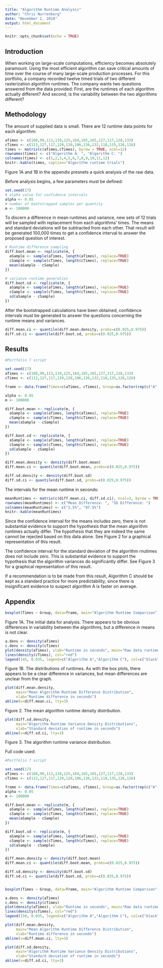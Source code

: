 ```yaml
---
title: "Algorithm Runtime Analysis"
author: "Chris Nurrenberg"
date: "November 2, 2018"
output: html_document
---
```


```r
knitr::opts_chunk$set(echo = TRUE)
```

## Introduction

When working on large-scale computations, efficiency becomes absolutely paramount. Using the most efficient algorithm can save critical amounts of time over the course of many large-scale production processes. For this portfolio, a company recorded twelve timed trials of two different rasterization algorithm runtimes. The company wants two questions answered from the data provided: First, are the runtimes of each algorithm actually different? And second, is the variability between the two algorithms different?

## Methodology

The amount of supplied data is small. There are 12 runtime data points for each algorithm:

```r
aTimes <- c(168,99,113,119,125,164,165,165,127,117,128,133)
cTimes <- c(113,127,117,120,120,106,136,132,118,135,126,126)
times <- matrix(c(aTimes,cTimes), byrow = TRUE, ncol=12)
rownames(times) <- c("Algorithm A: ", "Algorithm C: ")
colnames(times) <- c(1,2,3,4,5,6,7,8,9,10,11,12)
knitr::kable(times, caption="Algorithm runtime trials")
```

Figure 1A and 1B in the appendix presnets a quick analysis of the raw data.

Before analysis begins, a few parameters must be defined:

```r
set.seed(17)
# alpha value for confidence intervals
alpha <- 0.05
# number of bootstrapped samples per quantity
m <- 100000
```

To discern a difference in mean runtimes and variance, new sets of 12 trials will be sampled with replacement from each algorithms' times. The means and standard deviations will be subtracted from each other. That result will be generated 100,000 times to get a confidence interval to answer the proposed question of interest.

```r
# Runtime difference sampling
diff.boot.mean <- replicate(m, {
  aSample <- sample(aTimes, length(aTimes), replace=TRUE)
  cSample <- sample(cTimes, length(cTimes), replace=TRUE)
  mean(aSample - cSample)
})

# varianve runtime generation
diff.boot.sd <- replicate(m, {
  aSample <- sample(aTimes, length(aTimes), replace=TRUE)
  cSample <- sample(cTimes, length(cTimes), replace=TRUE)
  sd(aSample - cSample)
})

```

After the bootstrapped calculations have been obtained, confidence intervals must be generated to answer the questions concerning the runtime means and variances.

```r
diff.mean.ci <- quantile(diff.mean.density, probs=c(0.025,0.975))
diff.sd.ci <- quantile(diff.boot.sd, probs=c(0.025,0.975))
```

## Results
```r
#Portfolio 7 script

set.seed(17)
aTimes <- c(168,99,113,119,125,164,165,165,127,117,128,133)
cTimes <- c(113,127,117,120,120,106,136,132,118,135,126,126)

frame <- data.frame(Times=c(aTimes, cTimes), Group=as.factor(rep(c("A", "C"), each=length(aTimes))))

alpha <- 0.05
m <- 100000

diff.boot.mean <- replicate(m, {
  aSample <- sample(aTimes, length(aTimes), replace=TRUE)
  cSample <- sample(cTimes, length(cTimes), replace=TRUE)
  mean(aSample - cSample)
})

diff.boot.sd <- replicate(m, {
  aSample <- sample(aTimes, length(aTimes), replace=TRUE)
  cSample <- sample(cTimes, length(cTimes), replace=TRUE)
  sd(aSample - cSample)
})

diff.mean.density <- density(diff.boot.mean)
diff.mean.ci <- quantile(diff.boot.mean, probs=c(0.025,0.975))

diff.sd.density <- density(diff.boot.sd)
diff.sd.ci <- quantile(diff.boot.sd, probs=c(0.025,0.975))

```

The intervals for the mean runtime in seconds:

```r
meanRuntimes <- matrix(c(diff.mean.ci, diff.sd.ci), ncol=2, byrow = TRUE)
rownames(meanRuntimes) <- c("Mean Difference: ", "SD Difference: ")
colnames(meanRuntimes) <- c("2.5%", "97.5%")
knitr::kable(meanRuntimes)
```

Since the confidence interval for the means includes zero, there is not substantial evidence to support the hypothesis that the mean algorithm runtimes actually differ. The hypothesis that they are indeed the same cannot be rejected based on this data alone. See Figure 2 for a graphical representation of this result.

The confidence interval for the standard deviation of the algorithm rnutimes does not include zero. This is substantial evidence to support the hypothesis that the algorithm variances do significantly differ. See Figure 3 for a graphical representation of this result.

If a recommendation is to be made from this result, Algorithm C should be kept as a standard practice for more predictability, since there is insignificant evidence to suspect algorithm A is faster on average.

## Appendix

```r
boxplot(Times ~ Group, data=frame, main="Algorithm Runtime Comparison", ylab="Runtime in Seconds", xlab="Algorithm")
```

Figure 1A. The initial data for analysis. There appears to be obvious differences in variability between the algorithms, but a difference in means is not clear.

```r
a.dens <- density(aTimes)
c.dens <- density(cTimes)
plot(density(aTimes), xlab="Runtime in seconds", main="Raw data runtime distributions", ylim=c(0,max(c(unlist(a.dens[2]),unlist(c.dens[2])))))
lines(density(cTimes), col="red")
legend(145, 0.035, legend=c("Algorithm A","Algorithm C"), col=c("black", "red"), lty=c(1,1))
```

Figure 1B. The distributions of runtimes. As with the box plots, there appears to be a clear difference in variances, but mean differences are unclear from the graph.

```r
plot(diff.mean.density, 
     main="Mean Algorithm Runtime Difference Distribution", 
     xlab="Runtime difference in seconds")
abline(v=diff.mean.ci, lty=3)
```

Figure 2. The mean algorithm runtime density distribution. 

```r
plot(diff.sd.density, 
     main="Algorithm Runtime Variance Density Distributions", 
     xlab="Standard deviation of runtime in seconds")
abline(v=diff.sd.ci, lty=3)
```

Figure 3. The algorithm runtime variance distribution.

Full code used:
```r
#Portfolio 7 script

set.seed(17)
aTimes <- c(168,99,113,119,125,164,165,165,127,117,128,133)
cTimes <- c(113,127,117,120,120,106,136,132,118,135,126,126)

frame <- data.frame(Times=c(aTimes, cTimes), Group=as.factor(rep(c("A", "C"), each=length(aTimes))))
alpha <- 0.05
m <- 100000

diff.boot.mean <- replicate(m, {
  aSample <- sample(aTimes, length(aTimes), replace=TRUE)
  cSample <- sample(cTimes, length(cTimes), replace=TRUE)
  mean(aSample - cSample)
})

diff.boot.sd <- replicate(m, {
  aSample <- sample(aTimes, length(aTimes), replace=TRUE)
  cSample <- sample(cTimes, length(cTimes), replace=TRUE)
  sd(aSample - cSample)
})

diff.mean.density <- density(diff.boot.mean)
diff.mean.ci <- quantile(diff.boot.mean, probs=c(0.025,0.975))

diff.sd.density <- density(diff.boot.sd)
diff.sd.ci <- quantile(diff.boot.sd, probs=c(0.025,0.975))


boxplot(Times ~ Group, data=frame, main="Algorithm Runtime Comparison", ylab="Runtime in Seconds", xlab="Algorithm")

a.dens <- density(aTimes)
c.dens <- density(cTimes)
plot(density(aTimes), xlab="Runtime in seconds", main="Raw data runtime distributions", ylim=c(0,max(c(unlist(a.dens[2]),unlist(c.dens[2])))))
lines(density(cTimes), col="red")
legend(150, 0.035, legend=c("Algorithm A","Algorithm C"), col=c("black", "red"), lty=c(1,1))

plot(diff.mean.density, 
     main="Mean Algorithm Runtime Difference Distribution", 
     xlab="Runtime difference in seconds")
abline(v=diff.mean.ci, lty=3)

plot(diff.sd.density, 
     main="Algorithm Runtime Variance Density Distributions", 
     xlab="Standard deviation of runtime in seconds")
abline(v=diff.sd.ci, lty=3)
```



